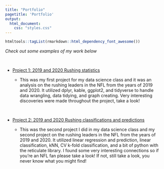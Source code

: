 ```yaml
---
title: "Portfolio"
pagetitle: 'Portfolio'
output: 
  html_document: 
    css: "styles.css"
---
```


```r
htmltools::tagList(rmarkdown::html_dependency_font_awesome())
```


*Check out some examples of my work below*

<br>

- <i class="fa fa-chart-line"> </i> [Project 1: 2019 and 2020 Rushing statistics](https://spksonti.github.io/project1/)

    - This was my first project for my data science class and it was an analysis on the rushing 
    leaders in the NFL from the years of 2019 and 2020. It utilized dplyr, kable, ggplot2, and tidyverse 
    to handle data wrangling, data tidying, and graph creating. Very interesting discoveries were made
    throughout the project, take a look!

<br>

- <i class="fa fa-chart-pie"> </i> [Project 2: 2019 and 2020 Rushing classifications and predictions](https://spksonti.github.io/project2/)

    - This was the second project I did in my data science class and my second project on the rushing leaders
    in the NFL from the years of 2019 and 2020. It utilized linear regression and prediction, linear classification, kNN, 
    CV k-fold classification, and a bit of python with the reticulate library. I found some very interesting
    connections so if you're an NFL fan please take a look! If not, still take a look, you never know what you
    might find!
